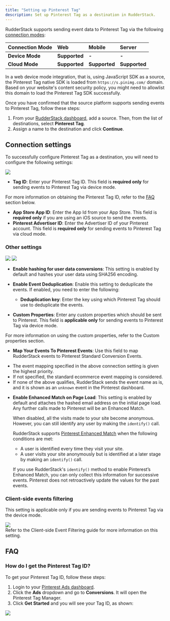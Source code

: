 ```yaml
---
title: "Setting up Pinterest Tag"
description: Set up Pinterest Tag as a destination in RudderStack.
---
```


RudderStack supports sending event data to Pinterest Tag via the following <a href="https://rudderstack.com/docs/rudderstack-cloud/rudderstack-connection-modes/">connection modes</a>:

| **Connection Mode** | **Web** | **Mobile** | **Server** |
| :------------------ | :------------ | :----- | :----- |
| **Device Mode**     | **Supported** | **-**  | **-**  |
| **Cloud Mode**      | **Supported**         | **Supported**  | **Supported** |

<div class="infoBlock">
In a web device mode integration, that is, using <Link to="/sources/event-streams/sdks/rudderstack-javascript-sdk">JavaScript SDK</Link> as a source, the Pinterest Tag native SDK is loaded from <code class="inline-code">https://s.pinimg.com/</code> domain. Based on your website's content security policy, you might need to <Link to="/sources/event-streams/sdks/rudderstack-javascript-sdk/load-js-sdk/#allowlist-destination-domain">allowlist this domain</Link> to load the Pinterest Tag SDK successfully.
</div>

Once you have confirmed that the source platform supports sending events to Pinterest Tag, follow these steps:

1. From your [RudderStack dashboard](https://app.rudderstack.com/), add a source. Then, from the list of destinations, select **Pinterest Tag**.
2. Assign a name to the destination and click **Continue**.

## Connection settings

To successfully configure Pinterest Tag as a destination, you will need to configure the following settings:

<img src="../../../assets/event-stream-destinations/pinterest-tag-connection-settings.png" />

- **Tag ID**: Enter your Pinterest Tag ID. This field is **required only** for sending events to Pinterest Tag via <Link to="/destinations/rudderstack-connection-modes/#device-mode">device mode</Link>.

<div class="infoBlock">
For more information on obtaining the Pinterest Tag ID, refer to the <a href="#faq">FAQ</a> section below.
</div>

- **App Store App ID**: Enter the App Id from your App Store. This field is **required only** if you are using an iOS source to send the events.
- **Pinterest Advertiser ID**: Enter the Advertiser ID of your Pinterest account. This field is **required only** for sending events to Pinterest Tag via <Link to="/destinations/rudderstack-connection-modes/#cloud-mode">cloud mode</Link>.

### Other settings

<img src="../../../assets/event-stream-destinations/pinterest-tag-connection-settings-2.png" />
<img src="../../../assets/event-stream-destinations/pinterest-tag-connection-settings-3.png" />

- **Enable hashing for user data conversions**: This setting is enabled by default and hashes your user data using SHA256 encoding.
- **Enable Event Deduplication**: Enable this setting to deduplicate the events. If enabled, you need to enter the following:
  - **Deduplication key**: Enter the key using which Pinterest Tag should use to deduplicate the events.

- **Custom Properties**: Enter any custom properties which should be sent to Pinterest. This field is **applicable only** for sending events to Pinterest Tag via <Link to="/destinations/rudderstack-connection-modes/#device-mode">device mode</Link>.

<div class="infoBlock">
For more information on using the custom properties, refer to the <Link to="/destinations/streaming-destinations/pinterest-ads/pinterest-ads-device-mode/#custom-properties">Custom properties</Link> section.
</div>

- **Map Your Events To Pinterest Events**: Use this field to map RudderStack events to Pinterest Standard Conversion Events.

<div class="infoBlock">
<ul>
<li> The event mapping specified in the above connection setting is given the highest priority.</li>
<li> If not specified, the <Link to="/destinations/streaming-destinations/pinterest-ads/pinterest-ads-device-mode/#ecommerce-conversion-tracking">standard ecommerce event mapping</Link> is considered.</li>
<li> If none of the above qualifies, RudderStack sends the event name as is, and it is shown as an <code class="inline-code">unknown</code> event in the Pinterest dashboard.</li>
</ul>
</div>


- **Enable Enhanced Match on Page Load**: This setting is enabled by default and attaches the hashed email address on the initial page load. Any further calls made to Pinterest will be an Enhanced Match.

  When disabled, all the visits made to your site become anonymous. However, you can still identify any user by making the `identify()` call.

  RudderStack supports [Pinterest Enhanced Match](https://help.pinterest.com/en/business/article/enhanced-match) when the following conditions are met:

  - A user is identified every time they visit your site.
  - A user visits your site anonymously but is identified at a later stage by making an `identify()` call.

  If you use RudderStack's `identify()` method to enable Pinterest’s Enhanced Match, you can only collect this information for successive events. Pinterest does not retroactively update the values for the past events.

### Client-side events filtering

This setting is applicable only if you are sending events to Pinterest Tag via the <Link to="/destinations/rudderstack-connection-modes/#device-mode">device mode</Link>. 

<img src="../../../assets/event-stream-destinations/pinterest-tag-connection-settings-4.png" />

<div class="infoBlock">
Refer to the <Link to="/sources/event-streams/sdks/event-filtering/">Client-side Event Filtering</Link> guide for more information on this setting.
</div>

## FAQ

### How do I get the Pinterest Tag ID?

To get your Pinterest Tag ID, follow these steps:

1. Login to your [Pinterest Ads dashboard](https://ads.pinterest.com/).
2. Click the **Ads** dropdown and go to **Conversions**. It will open the Pinterest Tag Manager.
3. Click **Get Started** and you will see your Tag ID, as shown:

<img src="../../../assets/event-stream-destinations/tag-id-pinterest.png" />